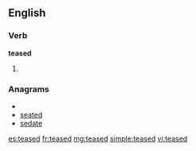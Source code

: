 ==English==

===Verb===
'''teased'''

# {{past of|[[tease]]}}

===Anagrams===
* {{alphagram|adeest}}
* [[seated#English|seated]]
* [[sedate#English|sedate]]

[[es:teased]]
[[fr:teased]]
[[mg:teased]]
[[simple:teased]]
[[vi:teased]]